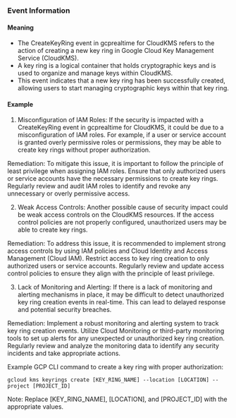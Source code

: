 
### Event Information

#### Meaning

- The CreateKeyRing event in gcprealtime for CloudKMS refers to the action of creating a new key ring in Google Cloud Key Management Service (CloudKMS).
- A key ring is a logical container that holds cryptographic keys and is used to organize and manage keys within CloudKMS.
- This event indicates that a new key ring has been successfully created, allowing users to start managing cryptographic keys within that key ring.

#### Example

1. Misconfiguration of IAM Roles: If the security is impacted with a CreateKeyRing event in gcprealtime for CloudKMS, it could be due to a misconfiguration of IAM roles. For example, if a user or service account is granted overly permissive roles or permissions, they may be able to create key rings without proper authorization. 

Remediation: To mitigate this issue, it is important to follow the principle of least privilege when assigning IAM roles. Ensure that only authorized users or service accounts have the necessary permissions to create key rings. Regularly review and audit IAM roles to identify and revoke any unnecessary or overly permissive access.

2. Weak Access Controls: Another possible cause of security impact could be weak access controls on the CloudKMS resources. If the access control policies are not properly configured, unauthorized users may be able to create key rings.

Remediation: To address this issue, it is recommended to implement strong access controls by using IAM policies and Cloud Identity and Access Management (Cloud IAM). Restrict access to key ring creation to only authorized users or service accounts. Regularly review and update access control policies to ensure they align with the principle of least privilege.

3. Lack of Monitoring and Alerting: If there is a lack of monitoring and alerting mechanisms in place, it may be difficult to detect unauthorized key ring creation events in real-time. This can lead to delayed response and potential security breaches.

Remediation: Implement a robust monitoring and alerting system to track key ring creation events. Utilize Cloud Monitoring or third-party monitoring tools to set up alerts for any unexpected or unauthorized key ring creation. Regularly review and analyze the monitoring data to identify any security incidents and take appropriate actions.

Example GCP CLI command to create a key ring with proper authorization:
```
gcloud kms keyrings create [KEY_RING_NAME] --location [LOCATION] --project [PROJECT_ID]
```
Note: Replace [KEY_RING_NAME], [LOCATION], and [PROJECT_ID] with the appropriate values.

